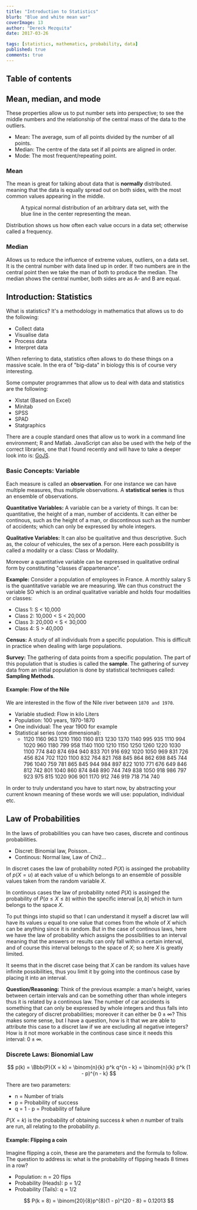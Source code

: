 ```yaml
---
title: "Introduction to Statistics"
blurb: "Blue and white mean war"
coverImage: 13
author: "Dereck Mezquita"
date: 2017-03-26

tags: [statistics, mathematics, probability, data]
published: true
comments: true
---
```


## Table of contents

## Mean, median, and mode

These properties allow us to put number sets into perspective; to see the middle numbers and the relationship of the central mass of the data to the outliers.

- Mean: The average, sum of all points divided by the number of all points.
- Median: The centre of the data set if all points are aligned in order.
- Mode: The most frequent/repeating point.

### Mean

The mean is great for talking about data that is **normally** distributed. meaning that the data is equally spread out on both sides, with the most common values appearing in the middle.

<Figure src="/courses/introduction-to-statistics/statsNormalDist.png">
    A typical normal distribution of an arbitrary data set, with the blue line in the center representing the mean.
</Figure>


<Alert type='note'>
Distribution shows us how often each value occurs in a data set; otherwise called a frequency.
</Alert>

### Median

Allows us to reduce the influence of extreme values, outliers, on a data set. It is the central number with data lined up in order. If two numbers are in the central point then we take the man of both to produce the median. The median shows the central number, both sides are as A- and B are equal.

## Introduction: Statistics

What is statistics? It's a methodology in mathematics that allows us to do the following:

- Collect data
- Visualise data
- Process data
- Interpret data

When referring to data, statistics often allows to do these things on a massive scale. In the era of "big-data" in biology this is of course very interesting.

Some computer programmes that allow us to deal with data and statistics are the following:

- Xlstat (Based on Excel)
- Minitab
- SPSS
- SPAD
- Statgraphics

There are a couple standard ones that allow us to work in a command line environment; R and Matlab. JavaScript can also be used with the help of the correct libraries, one that I found recently and will have to take a deeper look into is: [GoJS](https://gojs.net/latest/index.html?utm_source=webdev&utm_medium=orgchart&utm_term=javascript&utm_content=samples&utm_campaign=reddit).

### Basic Concepts: Variable

Each measure is called an **observation**. For one instance we can have multiple measures, thus multiple observations. A **statistical series** is thus an ensemble of observations.

**Quantitative Variables:** A variable can be a variety of things. It can be: quantitative, the height of a man, number of accidents. It can either be continous, such as the height of a man, or discontinous such as the number of accidents; which can only be expressed by whole integers.

**Qualitative Variables:** It can also be qualitative and thus descriptive. Such as, the colour of vehicules, the sex of a person. Here each possibility is called a modality or a class: Class or Modality.

Moreover a quantitative variable can be expressed in qualitative ordinal form by constituting "classes d'appartenance".

**Example:** Consider a population of employees in France. A monthly salary S is the quantitative variable we are measuring. We can thus construct the variable SO which is an ordinal qualitative variable and holds four modalities or classes:

- Class 1: S < 10,000
- Class 2: 10,000 < S < 20,000
- Class 3: 20,000 < S < 30,000
- Class 4: S > 40,000

**Census:** A study of all individuals from a specific population. This is difficult in practice when dealing with large populations.

**Survey:** The gathering of data points from a specific population. The part of this population that is studies is called the **sample**. The gathering of survey data from an initial population is done by statistical techniques called: **Sampling Methods**.

#### Example: Flow of the Nile

We are interested in the flow of the Nile river between `1870 and 1970`.

- Variable studied: Flow in kilo Liters
- Population: 100 years, 1970-1870
- One individual: The year 1900 for example
- Statistical series (one dimensional):
    - 1120 1160 963 1210 1160 1160 813 1230 1370 1140 995 935 1110 994 1020 960 1180 799 958 1140 1100 1210 1150 1250 1260 1220 1030 1100 774 840 874 694 940 833 701 916 692 1020 1050 969 831 726 456 824 702 1120 1100 832 764 821 768 845 864 862 698 845 744 796 1040 759 781 865 845 944 984 897 822 1010 771 676 649 846 812 742 801 1040 860 874 848 890 744 749 838 1050 918 986 797 923 975 815 1020 906 901 1170 912 746 919 718 714 740

<Alert type='note'>
In order to truly understand you have to start now, by abstracting your current known meaning of these words we will use: population, individual etc.
</Alert>

## Law of Probabilities

In the laws of probabilities you can have two cases, discrete and continous probabilities.

- Discret: Binomial law, Poisson...
- Continous: Normal law, Law of Chi2...

In discret cases the law of probability noted $P(X)$ is assinged the probability of $p(X=u)$ at each value of u which belongs to an ensemble of possible values taken from the random variable $X$.

In continous cases the law of probability noted $P(X)$ is assinged the probability of $P(a \le X \le b)$ within the specific interval $[a, b]$ which in turn belongs to the space $X$.

To put things into stupid so that I can understand it myself a discret law will have its values $u$ equal to one value that comes from the whole of $X$ which can be anything since it is random. But in the case of continous laws, here we have the law of probability which assigns the possibilities to an interval meaning that the answers or results can only fall within a certain interval, and of course this interval belongs to the space of $X$; so here $X$ is greatly limited.

It seems that in the discret case being that $X$ can be random its values have infinite possibilities, thus you limit it by going into the continous case by placing it into an interval.

**Question/Reasoning:** Think of the previous example: a man's height, varies between certain intervals and can be something other than whole integers thus it is related by a continous law. The number of car accidents is something that can only be expressed by whole integers and thus falls into the category of discret probabilities; moreover it can either be $0 \pm \infty$? This makes some sense, but I have a question, how is it that we are able to attribute this case to a discret law if we are excluding all negative integers? How is it not more workable in the continous case since it needs this interval: $0 \pm \infty$.

### Discrete Laws: Bionomial Law

$$
    p(k) = \Bbb{P}(X = k) = \binom{n}{k} p^k q^{n - k} = \binom{n}{k} p^k (1 - p)^{n - k}
$$

There are two parameters:

- n = Number of trials
- p = Probability of success
- q = 1 - p = Probability of failure

$P(X = k)$ is the probability of obtaining success $k$ when $n$ number of trails are run, all relating to the probability $p$.

#### Example: Flipping a coin

Imagine flipping a coin, these are the parameters and the formula to follow. The question to address is: what is the probability of flipping heads 8 times in a row?

- Population: n = 20 flips
- Probability (Heads): p = 1/2
- Probability (Tails): q = 1/2

$$
    P(k = 8) = \binom{20}{8}p^{8}(1 - p)^{20 - 8} = 0.12013
$$